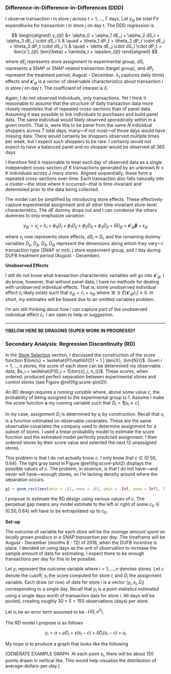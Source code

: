 ### Difference-in-Difference-in-Differences (DDD) {-}

I observe transaction $i$ in store $j$ across $t=1,...,T$ days. Let $y_{ijt}$ be total FV expenditures for transaction $i$ in store $j$ on day $t$. The DDD regression is

$$
\begin{aligned}
y_{ijt} &= \alpha_0 + \alpha_1 dE_j + \alpha_2 dS_i  + \alpha_3 dE_j \cdot dS_i \\
& \quad + \theta_1 dP_t + \theta_2 dP_t \cdot dE_j + \theta_3 dP_t \cdot dS_i \\
& \quad + \delta dE_j \cdot dS_i \cdot dP_t + \bm{x'}_{ijt} \bm{\beta} + \lambda_t + \epsilon_{ijt}
\end{aligned}
$$

where $dE_j$ represents store assignment to experimental group, $dS_i$ represents a SNAP or SNAP related transaction (target group), and $dP_t$ represent the treatment period, August - December. $\lambda_t$ captures daily (time) effects and $\bm{x'}_{ijt}$ is a vector of observable characteristics about transaction $i$ in store $j$ on day $t$. The coefficient of interest is $\delta$.

Again, I do not observed individuals, only transactions. Yet I think it reasonable to assume that the structure of daily transaction data more closely resembles that of repeated cross-sections than of panel data. Assuming it was possible to link individuals to purchases and build panel data. The same individual would likely observed *sporadically* within in a given month. That is, were this to be panel from the same $N$ individual shoppers across $T$ total days, many---if not most---of those days would have missing data. There would certainly be shoppers observed multiple times per week, but I expect such shoppers to be rare. I certainly would not expect to have a balanced panel and no shopper would be observed all 365 days.

I therefore find it reasonable to treat each day of observed data as a single independent cross-section of $K$ transactions generated by an unknown $N \le K$ individuals across $J$ many stores. Aligned sequentially, these form a repeated cross-sections over-time. Each transaction also falls naturally into a cluster---the store where it occurred---that is time-invariant and determined prior to the data being collected.

The model can be simplified by introducing store effects. These effectively capture experimental assignment and all other time-invariant store-level characteristics. The $dE$ dummy drops out and I can condense the others dummies to only emphasize variation:

$$
y_{ijt} = \gamma_j + \lambda_t + \phi_0 D_i + \phi_1 D_{ij} + \phi_2 D_{it}+ \phi_3 D_{jt} + \delta D_{ijt} + 
\bm{x'}_{ijt} \bm{\beta} + 
\epsilon_{ijt}
$$

where $\gamma_j$ now represents store effects, $dS_i \equiv D_i$, and the remaining dummy variables $D_{ij},~D_{jt},~D_{it},~D_{ijt}$ represent the dimensions along which they vary---$i$ transaction type (SNAP or not), $j$ store experiment group, and $t$ day during DUFB treatment period (August - December).

**Unobserved Effects**

I still do not know what transaction characteristic variables will go into $\bm{x'}_{ijt}$. I do know, however, that without panel data, I have no methods for dealing with unobserved individual effects. That is, some unobserved individual effect $c_i$ likely exists such that $e_{ijt} = c_i + u_{ijt}$ where $\exists t \ni E[\bm{x'}_{ijt}c_i] \ne 0$. In short, my estimates will be biased due to an omitted variables problem.

I'm am still thinking about how I can capture part of the unobserved individual effect $c_i$. I am open to help or suggestion. 




---

**!!BELOW HERE BE DRAGONS (SUPER WORK IN PROGRESS)!!**

### Secondary Analysis: Regression Discontinuity (RD) {-}

In the [Store Selection](#store-selection-1) section, I discussed the construction of the score function $\bm{s} = \widehat{P(\mathbf{D} = 1 | \bm{X}, \bm{N})}$. Given $i = 1,...,n$ stores, the score of each store can be determined via observable data, $s_i = \widehat{P(D_i = 1|\bm{x}_i, n_i)}$. These scores, when ordered, produced perfect separation between experimental stores and control stores (see Figure \@ref(fig:score-plot2)).

An RD design requires a *running variable* where, above some value $c$, the probability of being assigned to the experimental group is $1$. Assume I make the score function $\bm{s}$ my running variable such that $D_i = \bm{1}[s_i \ge c]$.

In my case, assignment $D_i$ is determined by $s_i$ by construction. Recall that $s_i$ is a function estimated on observable covariates. These are the same observable covariates the company used to determine assignment for a subset of stores. I used a linear probability model to estimate the score function and the estimated model perfectly predicted assignment. I then ordered stores by their score value and selected the next 12 unassigned stores.

This problem is that I do not actually know $c$. I only know that $c \in (0.50, 0.64)$. The light gray band in Figure \@ref(fig:score-plot2) displays the possible values of $c$. The problem, in essence, is that I do not have---and never will have---enough stores, so I'm lacking density around where the separation occurs. 

```r

g1 + geom_rect(aes(xmin = .51, xmax = .63, ymin = -Inf, ymax = Inf), fill = 'lightgray')

```

I propose to estimate the RD design using various values of $c$. The perpetual gap means any model estimate to the left or right of some $c_0 \in (0.50, 0.64)$  will have to be extrapolated up to $c_0$.

**Set-up**

The outcome of variable for each store will be the *average amount spent on locally grown produce in a SNAP transaction per day*. The timeframe will be August - December (months $8$ - $12$) of 2016, when the DUFB incentive is place. I decided on using days as the unit of observation to increase the sample amount of data for estimating. I expect there to be enough transactions per day for this to be possible.

Let $y_{i}$ represent the outcome variable where $i=1,...,n$ denotes stores. Let $c$ denote the cutoff; $s_i$ the score computed for store $i$; and $D_i$ the assignment variable. Each draw (or row) of data for store $i$ is a vector $(y_i, s_i, D_i)$ corresponding to a single day. Recall that $y_i$ is a point statistics estimated using a single days worth of transaction data for store $i$. All days will be pooled, creating roughly $30\times5=150$ observations (days) per store.


Let $u_i$ be an error term assumed to be $\mathcal{N}(0, \sigma^2)$.

The RD model I propose is as follows

$$y_{i} = \alpha + \rho D_i + \gamma (s_i - c) + \delta D_i(s_i - c) + u_{i}$$

My hope is to produce a graph that looks like the following

[GENERATE EXAMPLE GRAPH. At each point $s_i$, there will be about 150 points drawn in vertical like. This would help visualize the distribution of average-dollars-per-day.]
